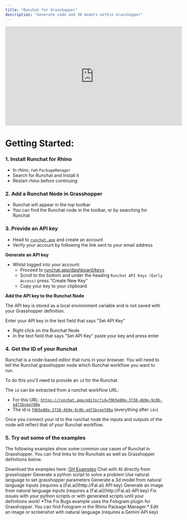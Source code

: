 ```yaml
---
title: "Runchat for Grasshopper"
description: "Generate code and 3D models within Grasshopper"
---
```


<iframe
  width="560"
  height="315"
  src="https://www.youtube.com/embed/4_erw_cKbGg"
  title="YouTube video player"
  frameborder="0"
  allow="accelerometer; autoplay; clipboard-write; encrypted-media; gyroscope; picture-in-picture"
  allowfullscreen
></iframe>

# Getting Started:

### 1. Install Runchat for Rhino

- In rhino, run `PackageManager`
- Search for Runchat and Install it
- Restart rhino before continuing

### 2. Add a Runchat Node in Grasshopper

- Runchat will appear in the top toolbar
- You can find the Runchat node in the toolbar, or by searching for Runchat

### 3. Provide an API key

- Head to [`runchat.app`](http://runchat.app) and create an account
- Verify your account by following the link sent to your email address

**Generate an API key**

- Whilst logged into your account:
  - Proceed to [runchat.app/dashboard/keys](http://runchat.app/dashboard/keys)
  - Scroll to the bottom and under the heading `Runchat API Keys (Early Access)` press "Create New Key"
  - Copy your key to your clipboard

**Add the API key to the Runchat Node**

<Check>
  The API key is stored as a local environment variable and is not saved with
  your Grasshopper definition.
</Check>

Enter your API key in the text field that says "Set API Key"

- Right click on the Runchat Node
- In the text field that says "Set API Key" paste your key and press enter

### 4. Get the ID of your Runchat

Runchat is a node-based editor that runs in your browser. You will need to tell the Runchat grasshopper node which Runchat workflow you want to run.

To do this you'll need to provide an `id` for the Runchat.

The `id` can be extracted from a runchat workflow URL:

- For this URL: [`https://runchat.app/editor?id=f9b5e88e-3738-4b9e-9c0b-a471bcee7d0a`](https://runchat.app/editor?id=f9b5e88e-3738-4b9e-9c0b-a471bcee7d0a)
- The id is [`f9b5e88e-3738-4b9e-9c0b-a471bcee7d0a`](https://runchat.app/editor?id=f9b5e88e-3738-4b9e-9c0b-a471bcee7d0a) (everything after `id=`)

Once you connect your id to the runchat node the inputs and outputs of the node will reflect that of your Runchat workflow.

### 5. Try out some of the examples

The following examples show some common use cases of Runchat in Grasshopper. You can find links to the Runchats as well as Grasshopper definitions below.

<Info>
Download the examples here: <a href = "/public/gh-examples.zip">GH Examples</a>
</Info>

<CardGroup cols={2}>
  <Card
    title="Intro"
    href="https://www.runchat.app/editor?id=f9b5e88e-3738-4b9e-9c0b-a471bcee7d0a"
  >
    Chat with AI directly from grasshopper
  </Card>
  <Card
    title="Script Generation"
    href="https://www.runchat.app/editor?id=f9b5e88e-3738-4b9e-9c0b-a471bcee7d0a"
  >
    Generate a python script to solve a problem
  </Card>
  <Card
    title="Control Component"
    href="https://www.runchat.app/editor?id=ed1f657c-1291-4802-9354-13c183a1366e"
  >
    Use natural language to set grasshopper parameters
  </Card>
  <Card
    title="Text to 3D - Generate Meshes"
    href="https://www.runchat.app/editor?id=27e8b8dd-86c2-4175-8ea5-777fa9a1704e"
  >
    Generate a 3d model from natural language inputs (requires a
    [Fal.ai](http://Fal.ai) API key) 
  </Card>
  <Card
    title="Text to 3D - Generate Images"
    href="https://www.runchat.app/editor?id=8d1d7ef1-8cd2-4590-bed5-225d2859548b"
  >
    Generate an image from natural language inputs (requires a
    [Fal.ai](http://Fal.ai) API key)
  </Card>
  <Card
    title="Fix Rhino / Grasshopper Script Bugs"
    href="https://www.runchat.app/editor?id=f9b5e88e-3738-4b9e-9c0b-a471bcee7d0a"
  >
    Fix issues with your python scripts or with generated scripts until your
    definitions work! *The Fix Bugs example uses the Fologram plugin for
    Grasshopper. You can find Fologram in the Rhino Package Manager.*
  </Card>
  <Card
    title="Edit Images"
    href="https://www.runchat.app/editor?id=edcd0aa0-dcf1-4d8c-b268-899d8a0a3d3f"
  >
    Edit an image or screenshot with natural language (requires a Gemini API
    key)
  </Card>
</CardGroup>
